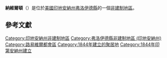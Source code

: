 {{noteTA
|G1=USState
|G2=地名
|G3=Unit
}}
{{Infobox settlement
|official_name            = 納維爾頓
|native_name = Navilleton
|settlement_type          = [[非建制地區|非建制地區]]
|image_skyline            = St Mary's of Navelliton.jpg
|imagesize                = 250px
|pushpin_map              = USA Indiana
|pushpin_label            = 納維爾頓
|pushpin_label_position   = top
|pushpin_map_caption      = 納維爾頓在印地安納州的位置
|subdivision_type         = [[世界政區索引|國家]]
|subdivision_type1        = [[美国州份|州份]]
|subdivision_type2        = [[印地安納州行政区划|縣]]
|subdivision_name         = [[美国|美国]]
|subdivision_name1        = [[印地安納州|印地安納州]]
|subdivision_name2        = [[弗洛伊德縣_(印地安納州)|弗洛伊德縣]]
|elevation_ft             = 823
|elevation_m              = 251
|area_total_km2           = 
|area_total_sq_mi         = 
|area_land_km2            = 
|area_land_sq_mi          = 
|area_water_km2           = 
|area_water_sq_mi         = 
|population_as_of         = 2010
|population_footnotes     = 
|population_total         = 
|population_metro         = 
|population_density_km2   = auto
|population_density_sq_mi = auto
|timezone                 = 
|utc_offset               = 
|coordinates              = {{coord|38|22|54|N|85|56|19|W|display=inline,title}}
| coor_pinpoint           = 
| coordinates_footnotes   = 
|timezone_DST             = 
|utc_offset_DST           = 
|postal_code_type         = [[美國郵區編號|郵區編號]]
|postal_code              = 47119
|area_code                = 
|blank_name = [[地名信息系统|GNIS ID]]
|blank_info = 439953<ref name="GNIS">{{cite gnis|439953|Navilleton}}</ref>
}}
'''納維爾頓'''（{{lang-en|Navilleton}}）是位於[[美國|美國]][[印地安納州|印地安納州]][[弗洛伊德縣_(印地安納州)|弗洛伊德縣]]的一個[[非建制地區|非建制地區]]。

== 參考文獻 ==
{{reflist}}

{{弗洛伊德縣 (印地安納州)}}

{{DEFAULTSORT:Navilleton}}
[[Category:印地安納州非建制地區|Category:印地安納州非建制地區]]
[[Category:弗洛伊德縣非建制地區_(印地安納州)|Category:弗洛伊德縣非建制地區 (印地安納州)]]
[[Category:路易維爾都會區|Category:路易維爾都會區]]
[[Category:1844年建立的聚居地|Category:1844年建立的聚居地]]
[[Category:1844年印第安納州建立|Category:1844年印第安納州建立]]

{{Indiana-geo-stub}}
